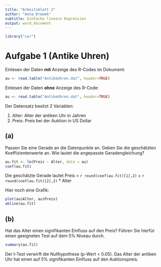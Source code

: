 ---
title: "Arbeitsblatt 2"
author: "Anna Drewek"
subtitle: Einfache lineare Regression
output: word_document
---

```{r, include = FALSE}
library("car")
```



# Aufgabe 1 (Antike Uhren)

Einlesen der Daten **mit** Anzeige des R-Codes im Dokument:

```{r, echo = TRUE}
au <- read.table("AntikeUhren.dat", header=TRUE)
```

Einlesen der Daten **ohne** Anzeige des R-Code:

```{r, echo = FALSE}
au <- read.table("AntikeUhren.dat", header=TRUE)
```

Der Datensatz besitzt 2 Variablen:

1. Alter: Alter der antiken Uhr in Jahren
2. Preis: Preis bei der Auktion in US Dollar


## (a)

Passen Sie eine Gerade an die Datenpunkte an. Geben Sie die geschätzten Koeffizientenwerte an. Wie lautet die angepasste Geradengleichung?
  
```{r, echo = TRUE}
au.fit <- lm(Preis ~ Alter, data = au)
coef(au.fit)
```

Die geschätzte Gerade lautet Preis = `r round(coef(au.fit)[1],2)` + `r round(coef(au.fit)[2],2)` * Alter

Hier noch eine Grafik:

```{r, echo = TRUE, fig.height=5, fig.width=6}
plot(au$Alter, au$Preis)
abline(au.fit)
```

## (b)
Hat das Alter einen signifikanten Einfluss auf den Preis? Führen Sie hierfür einen geeigneten Test auf dem 5% Niveau durch.

```{r, echo = TRUE}
summary(au.fit)
```

Der t-Test verwirft die Nullhypothese (p-Wert < 0.05). Das Alter der antiken Uhr hat einen auf 5% signifikanten Einfluss auf den Auktionspreis.


